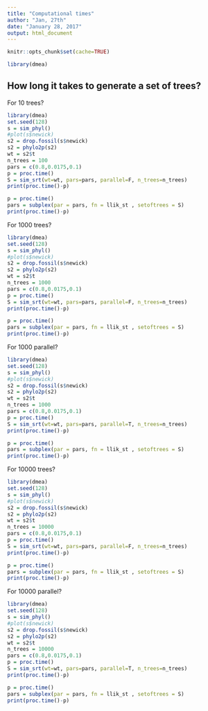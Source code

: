 ```yaml
---
title: "Computational times"
author: "Jan, 27th"
date: "January 28, 2017"
output: html_document
---
```


```r
knitr::opts_chunk$set(cache=TRUE)
```

```r
library(dmea)
```

## How long it takes to generate a set of trees?

For 10 trees?

```r
library(dmea)
set.seed(128)
s = sim_phyl()
#plot(s$newick)
s2 = drop.fossil(s$newick)
s2 = phylo2p(s2)
wt = s2$t
n_trees = 100
pars = c(0.8,0.0175,0.1)
p = proc.time()
S = sim_srt(wt=wt, pars=pars, parallel=F, n_trees=n_trees)
print(proc.time()-p)
```

```r
p = proc.time()
pars = subplex(par = pars, fn = llik_st , setoftrees = S)
print(proc.time()-p)
```


For 1000 trees?

```r
library(dmea)
set.seed(128)
s = sim_phyl()
#plot(s$newick)
s2 = drop.fossil(s$newick)
s2 = phylo2p(s2)
wt = s2$t
n_trees = 1000
pars = c(0.8,0.0175,0.1)
p = proc.time()
S = sim_srt(wt=wt, pars=pars, parallel=F, n_trees=n_trees)
print(proc.time()-p)
```

```r
p = proc.time()
pars = subplex(par = pars, fn = llik_st , setoftrees = S)
print(proc.time()-p)
```


For 1000 parallel?

```r
library(dmea)
set.seed(128)
s = sim_phyl()
#plot(s$newick)
s2 = drop.fossil(s$newick)
s2 = phylo2p(s2)
wt = s2$t
n_trees = 1000
pars = c(0.8,0.0175,0.1)
p = proc.time()
S = sim_srt(wt=wt, pars=pars, parallel=T, n_trees=n_trees)
print(proc.time()-p)
```

```r
p = proc.time()
pars = subplex(par = pars, fn = llik_st , setoftrees = S)
print(proc.time()-p)
```

For 10000 trees?

```r
library(dmea)
set.seed(128)
s = sim_phyl()
#plot(s$newick)
s2 = drop.fossil(s$newick)
s2 = phylo2p(s2)
wt = s2$t
n_trees = 10000
pars = c(0.8,0.0175,0.1)
p = proc.time()
S = sim_srt(wt=wt, pars=pars, parallel=F, n_trees=n_trees)
print(proc.time()-p)
```

```r
p = proc.time()
pars = subplex(par = pars, fn = llik_st , setoftrees = S)
print(proc.time()-p)
```


For 10000 parallel?

```r
library(dmea)
set.seed(128)
s = sim_phyl()
#plot(s$newick)
s2 = drop.fossil(s$newick)
s2 = phylo2p(s2)
wt = s2$t
n_trees = 10000
pars = c(0.8,0.0175,0.1)
p = proc.time()
S = sim_srt(wt=wt, pars=pars, parallel=T, n_trees=n_trees)
print(proc.time()-p)
```

```r
p = proc.time()
pars = subplex(par = pars, fn = llik_st , setoftrees = S)
print(proc.time()-p)
```
